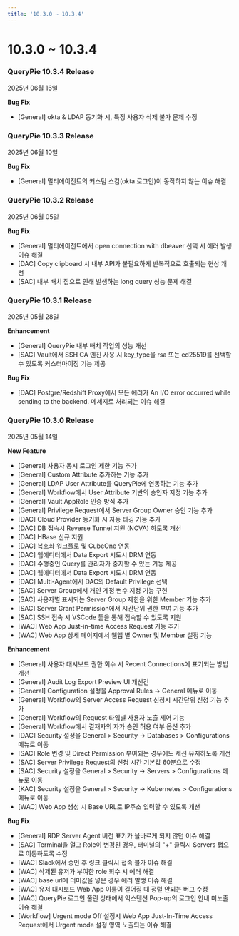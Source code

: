 ```yaml
---
title: '10.3.0 ~ 10.3.4'
---
```


# 10.3.0 ~ 10.3.4

### QueryPie 10.3.4 Release

2025년 06월 16일


**Bug Fix**

* [General] okta & LDAP 동기화 시, 특정 사용자 삭제 불가 문제 수정


### QueryPie 10.3.3 Release

2025년 06월 10일


**Bug Fix**

* [General] 멀티에이전트의 커스텀 스킴(okta 로그인)이 동작하지 않는 이슈 해결


### QueryPie 10.3.2 Release

2025년 06월 05일


**Bug Fix**

* [General] 멀티에이전트에서 open connection with dbeaver 선택 시 에러 발생 이슈 해결
* [DAC] Copy clipboard 시 내부 API가 불필요하게 반복적으로 호출되는 현상 개선
* [SAC] 내부 배치 잡으로 인해 발생하는 long query 성능 문제 해결


### QueryPie 10.3.1 Release

2025년 05월 28일


**Enhancement**

* [General] QueryPie 내부 배치 작업의 성능 개선
* [SAC] Vault에서 SSH CA 엔진 사용 시 key_type을 rsa 또는 ed25519를 선택할 수 있도록 커스터마이징 기능 제공


**Bug Fix**

* [DAC] Postgre/Redshift Proxy에서 모든 에러가 An I/O error occurred while sending to the backend. 메세지로 처리되는 이슈 해결


### QueryPie 10.3.0 Release

2025년 05월 14일


**New Feature**

* [General] 사용자 동시 로그인 제한 기능 추가
* [General] Custom Attribute 추가하는 기능 추가
* [General] LDAP User Attribute를 QueryPie에 연동하는 기능 추가 
* [General] Workflow에서 User Attribute 기반의 승인자 지정 기능 추가
* [General] Vault AppRole 인증 방식 추가
* [General] Privilege Request에서 Server Group Owner 승인 기능 추가
* [DAC] Cloud Provider 동기화 시 자동 태깅 기능 추가
* [DAC] DB 접속시 Reverse Tunnel 지원 (NOVA) 하도록 개선 
* [DAC] HBase 신규 지원 
* [DAC] 복호화 워크플로 및 CubeOne 연동 
* [DAC] 웹에디터에서 Data Export 시도시 DRM 연동 
* [DAC] 수행중인 Query를 관리자가 중지할 수 있는 기능 제공 
* [DAC] 웹에디터에서 Data Export 시도시 DRM 연동 
* [DAC] Multi-Agent에서 DAC의 Default Privilege 선택
* [SAC] Server Group에서 개인 계정 변수 지정 기능 구현
* [SAC] 사용자별 표시되는 Server Group 제한을 위한 Member 기능 추가
* [SAC] Server Grant Permission에서 시간단위 권한 부여 기능 추가
* [SAC] SSH 접속 시 VSCode 툴을 통해 접속할 수 있도록 지원
* [WAC] Web App Just-in-time Access Request 기능 추가
* [WAC] Web App 상세 페이지에서 웹앱 별 Owner 및 Member 설정 기능


**Enhancement**

* [General] 사용자 대시보드 권한 회수 시 Recent Connections에 표기되는 방법 개선
* [General] Audit Log Export Preview UI 개선건
* [General] Configuration 설정을 Approval Rules -&gt; General 메뉴로 이동
* [General] Workflow의 Server Access Request 신청시 시간단위 신청 기능 추가
* [General] Workflow의 Request 타입별 사용자 노출 제어 기능
* [General] Workflow에서 결재자의 자가 승인 허용 여부 옵션 추가
* [DAC] Security 설정을 General &gt; Security -&gt; Databases &gt; Configurations 메뉴로 이동
* [SAC] Role 변경 및 Direct Permission 부여되는 경우에도 세션 유지하도록 개선
* [SAC] Server Privilege Request의 신청 시간 기본값 60분으로 수정
* [SAC] Security 설정을 General &gt; Security -&gt; Servers &gt; Configurations 메뉴로 이동
* [KAC] Security 설정을 General &gt; Security -&gt; Kubernetes &gt; Configurations 메뉴로 이동
* [WAC] Web App 생성 시 Base URL로 IP주소 입력할 수 있도록 개선


**Bug Fix**

* [General] RDP Server Agent 버전 표기가 올바르게 되지 않던 이슈 해결
* [SAC] Terminal을 열고 Role이 변경된 경우, 터미널의 "+" 클릭시 Servers 탭으로 이동하도록 수정
* [WAC] Slack에서 승인 후 링크 클릭시 접속 불가 이슈 해결
* [WAC] 삭제된 유저가 부여한 role 회수 시 에러 해결
* [WAC] base url에 더미값을 넣은 경우 에러 발생 이슈 해결
* [WAC] 유저 대시보드 Web App 이름이 길어질 때 정렬 안되는 버그 수정
* [WAC] QueryPie 로그인 풀린 상태에서 익스텐션 Pop-up의 로그인 안내 미노출 이슈 해결
* [Workflow] Urgent mode Off 설정시 Web App Just-In-Time Access Request에서 Urgent mode 설정 영역 노출되는 이슈 해결
